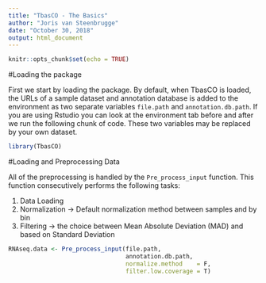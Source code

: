 ```yaml
---
title: "TbasCO - The Basics"
author: "Joris van Steenbrugge"
date: "October 30, 2018"
output: html_document
---
```


```r
knitr::opts_chunk$set(echo = TRUE)
```

#Loading the package

First we start by loading the package. By default, when TbasCO is loaded, the URLs of a sample dataset and annotation database is added to the environment as two separate variables `file.path` and `annotation.db.path`. If you are using Rstudio you can look at the environment tab before and after we run the following chunk of code. These two variables may be replaced by your own dataset.

```r
library(TbasCO)
```


#Loading and Preprocessing Data


All of the preprocessing is handled by the `Pre_process_input` function.
This function consecutively performs the following tasks:

1. Data Loading
2. Normalization -> Default normalization method between samples and by bin
3. Filtering -> the choice between Mean Absolute Deviation (MAD) and based on Standard Deviation

```r
RNAseq.data <- Pre_process_input(file.path,
                                 annotation.db.path,
                                 normalize.method    = F,
                                 filter.low.coverage = T)
```
